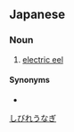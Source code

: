 ==Japanese==
{{ja-kanjitab|しびれ|うなぎ|yomi=k}}

===Noun===
{{ja-noun|しびれうなぎ|シビレウナギ}}

# [[electric eel]]

====Synonyms====
* {{ja-r|電気鰻|でんきうなぎ}}

[[Category:ja:Fish|しびれうなぎ]]